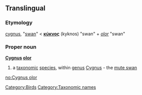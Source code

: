==Translingual==

===Etymology===
{{L.}} [[cygnus]], "[[swan]]" < {{AGr.}} '''[[κύκνος]]''' (kyknos) "swan" + {{L.}} ''[[olor]]'' "swan"

===Proper noun===
{{wikipedia}}
{{wikispecies}}
'''[[Cygnus]] [[olor]]'''

#a [[taxonomic]] [[species]], within [[genus]] [[Cygnus]] - the [[mute swan]]

[[Category:Birds]]
[[Category:Taxonomic names]]

[[no:Cygnus olor]]
